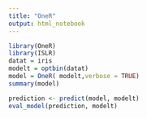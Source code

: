 ```yaml
---
title: "OneR"
output: html_notebook
---
```


```r
library(OneR)
library(ISLR)
datat = iris
modelt = optbin(datat)
model = OneR( modelt,verbose = TRUE)
summary(model)
```
```r
prediction <- predict(model, modelt)
eval_model(prediction, modelt)
```

